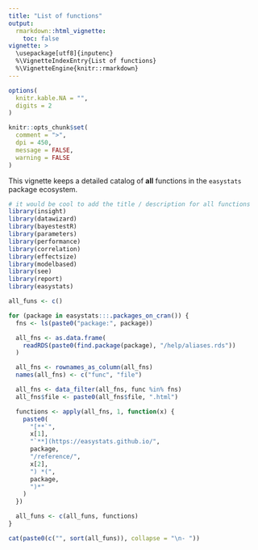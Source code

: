 ```yaml
---
title: "List of functions"
output: 
  rmarkdown::html_vignette:
    toc: false
vignette: >
  \usepackage[utf8]{inputenc}
  %\VignetteIndexEntry{List of functions}
  %\VignetteEngine{knitr::rmarkdown}
---
```


```r
options(
  knitr.kable.NA = "",
  digits = 2
)

knitr::opts_chunk$set(
  comment = ">",
  dpi = 450,
  message = FALSE,
  warning = FALSE
)
```

This vignette keeps a detailed catalog of **all** functions in the `easystats`
package ecosystem.

<!-- ![](scripts/network_functions.png) -->

```r
# it would be cool to add the title / description for all functions
library(insight)
library(datawizard)
library(bayestestR)
library(parameters)
library(performance)
library(correlation)
library(effectsize)
library(modelbased)
library(see)
library(report)
library(easystats)

all_funs <- c()

for (package in easystats:::.packages_on_cran()) {
  fns <- ls(paste0("package:", package))

  all_fns <- as.data.frame(
    readRDS(paste0(find.package(package), "/help/aliases.rds"))
  )

  all_fns <- rownames_as_column(all_fns)
  names(all_fns) <- c("func", "file")

  all_fns <- data_filter(all_fns, func %in% fns)
  all_fns$file <- paste0(all_fns$file, ".html")

  functions <- apply(all_fns, 1, function(x) {
    paste0(
      "[**`",
      x[1],
      "`**](https://easystats.github.io/",
      package,
      "/reference/",
      x[2],
      ") *(",
      package,
      ")*"
    )
  })

  all_funs <- c(all_funs, functions)
}

cat(paste0(c("", sort(all_funs)), collapse = "\n- "))
```
